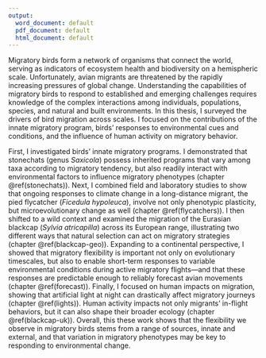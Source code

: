 ```yaml
---
output:
  word_document: default
  pdf_document: default
  html_document: default
---
```



Migratory birds form a network of organisms that connect the world, serving as indicators of ecosystem health and biodiversity on a hemispheric scale. Unfortunately, avian migrants are threatened by the rapidly increasing pressures of global change. Understanding the capabilities of migratory birds to respond to established and emerging challenges requires knowledge of the complex interactions among individuals, populations, species, and natural and built environments. In this thesis, I surveyed the drivers of bird migration across scales. I focused on the contributions of the innate migratory program, birds' responses to environmental cues and conditions, and the influence of human activity on migratory behavior.

First, I investigated birds' innate migratory programs. I demonstrated that stonechats (genus *Saxicola*) possess inherited programs that vary among taxa according to migratory tendency, but also readily interact with environmental factors to influence migratory phenotypes (chapter \@ref(stonechats)). Next, I combined field and laboratory studies to show that ongoing responses to climate change in a long-distance migrant, the pied flycatcher (*Ficedula hypoleuca*), involve not only phenotypic plasticity, but microevolutionary change as well (chapter \@ref(flycatchers)). I then shifted to a wild context and examined the migration of the Eurasian blackcap (*Sylvia atricapilla*) across its European range, illustrating two different ways that natural selection can act on migratory strategies (chapter \@ref(blackcap-geo)). Expanding to a continental perspective, I showed that migratory flexibility is important not only on evolutionary timescales, but also to enable short-term responses to variable environmental conditions during active migratory flights---and that these responses are predictable enough to reliably forecast avian movements (chapter \@ref(forecast)). Finally, I focused on human impacts on migration, showing that artificial light at night can drastically affect migratory journeys (chapter \@ref(lights)). Human activity impacts not only migrants' in-flight behaviors, but it can also shape their broader ecology (chapter \@ref(blackcap-uk)). Overall, this these work shows that the flexibility we observe in migratory birds stems from a range of sources, innate and external, and that variation in migratory phenotypes may be key to responding to environmental change.
